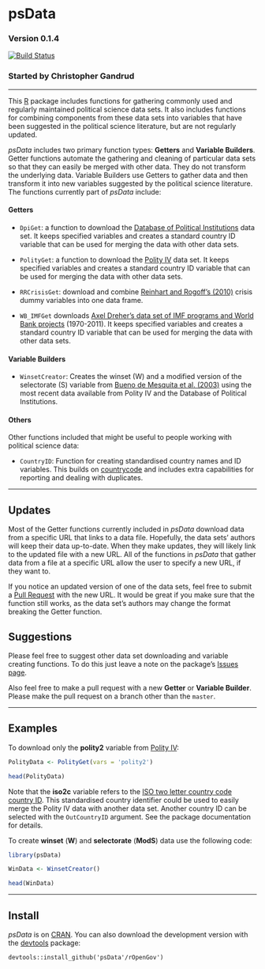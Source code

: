 psData
==========

### Version 0.1.4

[![Build Status](https://travis-ci.org/rOpenGov/psData.png)](https://travis-ci.org/rOpenGov/psData)

### Started by Christopher Gandrud

---

This [R](http://www.r-project.org/) package includes functions for gathering commonly used and regularly maintained political science data sets. It also includes functions for combining components from these data sets into variables that have been suggested in the political science literature, but are not regularly updated. 

*psData* includes two primary function types: **Getters** and **Variable Builders**. Getter functions automate the gathering and cleaning of particular data sets so that they can easily be merged with other data. They do not transform the underlying data. Variable Builders use Getters to gather data and then transform it into new variables suggested by the political science literature. The functions currently part of *psData* include:

#### Getters

- `DpiGet`: a function to download the [Database of Political Institutions](http://econ.worldbank.org/WBSITE/EXTERNAL/EXTDEC/EXTRESEARCH/0,,contentMDK:20649465~pagePK:64214825~piPK:64214943~theSitePK:469382,00.html) data set. It keeps specified variables and creates a standard country ID variable that can be used for merging the data with other data sets.

- `PolityGet`: a function to download the [Polity IV](http://www.systemicpeace.org/polity/polity4.htm) data set. It keeps specified variables and creates a standard country ID variable that can be used for merging the data with other data sets.

- `RRCrisisGet`: download and combine [Reinhart and Rogoff's (2010)](http://www.carmenreinhart.com/data/browse-by-topic/topics/7/) crisis dummy variables into one data frame.

- `WB_IMFGet` downloads [Axel Dreher's data set of IMF programs and World Bank projects](http://www.uni-heidelberg.de/fakultaeten/wiso/awi/professuren/intwipol/datasets_en.html) (1970-2011). It keeps specified variables and creates a standard country ID variable that can be used for merging the data with other data sets.

#### Variable Builders

- `WinsetCreator`: Creates the winset (W) and a modified version of the selectorate (S) variable from [Bueno de Mesquita et al. (2003)](http://www.nyu.edu/gsas/dept/politics/data/bdm2s2/Logic.htm) using the most recent data available from Polity IV and the Database of Political Institutions.

#### Others

Other functions included that might be useful to people working with political science data:

- `CountryID`: Function for creating standardised country names and ID variables. This builds on [countrycode](https://github.com/vincentarelbundock/countrycode) and includes extra capabilities for reporting and dealing with duplicates.

---

## Updates

Most of the Getter functions currently included in *psData* download data from a specific URL that links to a data file. Hopefully, the data sets' authors will keep their data up-to-date. When they make updates, they will likely link to the updated file with a new URL. All of the functions in *psData* that gather data from a file at a specific URL allow the user to specify a new URL, if they want to. 

If you notice an updated version of one of the data sets, feel free to submit a [Pull Request](https://help.github.com/articles/using-pull-requests) with the new URL. It would be great if you make sure that the function still works, as the data set's authors may change the format breaking the Getter function. 

## Suggestions

Please feel free to suggest other data set downloading and variable creating functions. To do this just leave a note on the package's [Issues page](https://github.com/christophergandrud/psData/issues).

Also feel free to make a pull request with a new **Getter** or **Variable Builder**. Please make the pull request on a branch other than the `master`.

---

## Examples 

To download only the **polity2** variable from [Polity IV](http://www.systemicpeace.org/polity/polity4.htm):

```r
PolityData <- PolityGet(vars = 'polity2')

head(PolityData)
``` 

Note that the **iso2c** variable refers to the [ISO two letter country code country ID](http://en.wikipedia.org/wiki/ISO_3166-1_alpha-2). This standardised country identifier could be used to easily merge the Polity IV data with another data set. Another country ID can be selected with the `OutCountryID` argument. See the package documentation for details.

To create **winset** (**W**) and **selectorate** (**ModS**) data use the following code:

```r
library(psData)

WinData <- WinsetCreator()

head(WinData)
```

---

## Install

*psData* is on [CRAN](http://cran.r-project.org/web/packages/psData/index.html). You can also download the development version with the [devtools](https://github.com/hadley/devtools) package:

```
devtools::install_github('psData'/rOpenGov')
```
